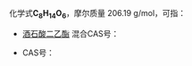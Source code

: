 {{DISPLAYTITLE:C<sub>8</sub>H<sub>14</sub>O<sub>6</sub>}}{{MolFormDisambigNav|C=8|H=14|O=6}}
化学式'''C<sub>8</sub>H<sub>14</sub>O<sub>6</sub>'''，摩尔质量 206.19 g/mol，可指：

*[[酒石酸二乙酯|酒石酸二乙酯]] 混合CAS号：{{CAS|408332-88-7}}
*{{link-en|过氧焦碳酸二丙酯|Dipropyl peroxydicarbonate}} CAS号：{{CAS|16066-38-9}}
{{Isomerdab}}